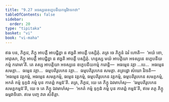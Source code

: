 ```yaml
---
title: "9.27 អទស្សនេឧក្ខេបនីយកម្មវិវាទកថា"
tableOfContents: false
sidebar:
  order: 20
type: "tipitaka"
basket: "vi"
book: "vi-maha"
---
```



<DynamicBreadcrumb />

<Division number="437" book="vi-maha">

<Paragraph number="1883" book="vi-maha">
ឥធ បន, ភិក្ខវេ, ភិក្ខុ អាបត្តឹ អាបជ្ជិត្វា ន ឥច្ឆតិ អាបត្តឹ បស្សិតុំ. តត្រ ចេ ភិក្ខូនំ ឯវំ ហោតិ—  ‘អយំ ខោ, អាវុសោ, ភិក្ខុ អាបត្តឹ អាបជ្ជិត្វា ន ឥច្ឆតិ អាបត្តឹ បស្សិតុំ. ហន្ទស្ស មយំ អាបត្តិយា អទស្សនេ ឧក្ខេបនីយកម្មំ ករោមា’តិ. តេ តស្ស អាបត្តិយា អទស្សនេ ឧក្ខេបនីយកម្មំ ករោន្តិ—  អធម្មេន វគ្គា …បេ…  អធម្មេន សមគ្គា…  ធម្មេន វគ្គា…  ធម្មបតិរូបកេន វគ្គា…  ធម្មបតិរូបកេន សមគ្គា. តត្រដ្ឋោ សំឃោ វិវទតិ—  ‘អធម្មេន វគ្គកម្មំ, អធម្មេន សមគ្គកម្មំ, ធម្មេន វគ្គកម្មំ, ធម្មបតិរូបកេន វគ្គកម្មំ, ធម្មបតិរូបកេន សមគ្គកម្មំ, អកតំ កម្មំ ទុក្កដំ កម្មំ បុន កាតព្ពំ កម្មន៑’តិ. តត្រ, ភិក្ខវេ, យេ តេ ភិក្ខូ ឯវមាហំសុ—  ‘ធម្មបតិរូបកេន សមគ្គកម្មន៑’តិ, យេ ច តេ ភិក្ខូ ឯវមាហំសុ—  ‘អកតំ កម្មំ ទុក្កដំ កម្មំ បុន កាតព្ពំ កម្មន៑’តិ, ឥមេ តត្ថ ភិក្ខូ ធម្មវាទិនោ. ឥមេ បញ្ច វារា សំខិត្តា.
</Paragraph>
</Division>